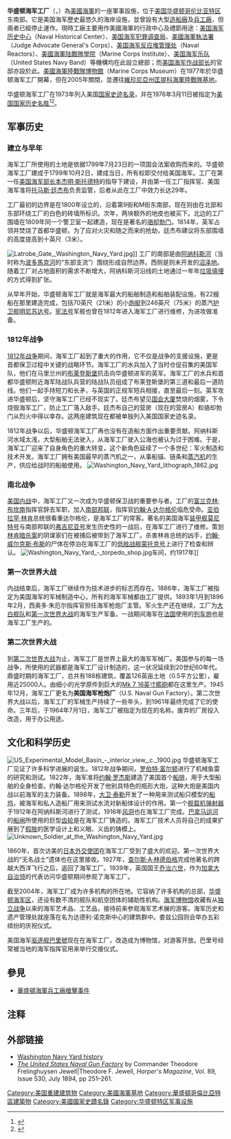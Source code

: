 {{Infobox_nrhp | name =华盛顿海军工厂
  | nativename= 
  | nrhp_type =nhl
  | image = Washington Navy Yard aerial view 1985.jpg
  | caption = 华盛顿海军工厂鸟瞰圖，攝於1985年。相中可見博物館艦[[巴里號驅逐艦_(DD-933)|巴里號]]在碼頭停泊。
  | location= [[华盛顿哥伦比亚特区|华盛顿哥伦比亚特区]]
  | locmapin = District of Columbia
  | lat_degrees = 38
  | lat_minutes = 52
  | lat_seconds = 24
  | lat_direction = N
  | long_degrees = 76
  | long_minutes = 59
  | long_seconds = 49
  | long_direction = W
  | built =1799
  | architect= 本杰明·骆却勃（Benjamin Latrobe）等
  | architecture= [[殖民复兴风格|殖民复兴风格]]<br />[[维多利亚风格|后维多利亚风格]]
  | added =1973年6月19日
  | governing_body = {{flagicon image|Seal of the United States Department of the Navy.svg}} [[美国海军部|美国海军部]]
  | refnum=73002124<ref name="nris">{{cite web |url=http://www.nr.nps.gov/ |title=National Register Information System |date=January 23, 2007 |work=National Register of Historic Places |publisher=National Park Service |accessdate=July 7, 2009 |deadurl=yes |archiveurl=https://web.archive.org/web/20071002195303/http://www.nr.nps.gov/ |archivedate=2007-10-02 }}</ref>}}
 
'''华盛顿海军工厂'''（{{lang|en|Washington Navy Yard}}，{{lang|en|WNY}}）為[[美國海軍|美國海軍]]的一座軍事設施，位于[[美国|美国]][[华盛顿哥伦比亚特区|华盛顿哥伦比亚特区]]东南部。它是美国海军歷史最悠久的海岸设施，並曾設有大型[[造船廠|造船廠]]及[[兵工廠|兵工廠]]，但兩者已經停止運作。現時工廠主要用作美國海軍的行政中心及禮節用途：[[美国海军历史中心|美国海军历史中心]]（Naval Historical Center）、[[美国海军犯罪调查局|美国海军犯罪调查局]]、[[美國海軍執法署|美國海軍執法署]]（Judge Advocate General's Corps）、[[美国海军反应堆管理处|美国海军反应堆管理处]]（Naval Reactors）、[[美國海軍陆戰隊學院|美國海軍陆戰隊學院]]（Marine Corps Institute）、[[美国海军乐队|美国海军乐队]]（United States Navy Band）等機構均在此設立總部；而[[美国海军作战部长|美国海军作战部长]]的官邸亦設於此。[[美國海軍陸戰隊博物館|美國海軍陸戰隊博物館]]（Marine Corps Museum）在1977年於华盛顿海军工厂開幕，但在2005年關閉，並遷往[[維珍尼亞州|維珍尼亞州]][[匡提科海軍陸戰隊基地|匡提科海軍陸戰隊基地]]。

华盛顿海军工厂在1973年列入美国[[国家史迹名录|国家史迹名录]]，并在1976年3月11日被指定为[[美国国家历史名胜|美国国家历史名胜]]<ref name=nhl>{{cite web | url=http://www.nps.gov/history/nhl/designations/Lists/DC01.pdf | title=National Historic Landmarks Survey | work=National Park Service | accessdate=July 7, 2009 | archive-date=2009-08-05 | archive-url=https://web.archive.org/web/20090805074612/http://www.nps.gov/history/nhl/designations/Lists/DC01.pdf | dead-url=no }}</ref><ref name=form>{{cite web | url=http://pdfhost.focus.nps.gov/docs/NHLS/Text/73002124.pdf | date=November 1, 1975 | title=National Register of Historic Places Inventory - Nomination Form | work=National Park Service | accessdate=July 7, 2009 | archive-url=https://web.archive.org/web/20120127003805/http://pdfhost.focus.nps.gov/docs/NHLS/Text/73002124.pdf | archive-date=2012-01-27 | dead-url=yes }}</ref>。

==军事历史==
===建立与早年===
海军工厂所使用的土地是依据1799年7月23日的一项国会法案收购而来的。华盛顿海军工厂建成于1799年10月2日，建成当日，所有权即交付给美国海军。工厂在第一任[[美国海军部长|美国海军部长]][[本杰明·斯托德特|本杰明·斯托德特]]的指导下建设，并由第一任工厂指挥官、美国海军准将[[托马斯·廷杰布|托马斯·廷杰布]]负责监管，后者从此在工厂中效力长达29年。

工厂最初的边界是在1800年设立的，沿着第9街和M街东南部，现在则由在北部和东部环绕工厂的白色的砖墙所标识。次年，两块额外的地皮也被买下。北边的工厂围墙在1809年同一个警卫室一起建造，现在是著名的[[骆却勃门|骆却勃门]]。1814年，英军占领并焚烧了首都华盛顿，为了应对火灾和随之而来的抢劫，廷杰布建议将东部围墙的高度提高到十英尺（3米）。

[[File:Latrobe_Gate,_Washington_Navy_Yard.jpg|thumb]]]]
工厂的南部是由[[阿纳科斯河|阿纳科斯河]]（当时称为[[波多馬克河|波多馬克河]]的“东部支流”）围绕形成自然边界。西侧是则未开发的[[沼泽地|沼泽地]]。随着工厂对占地面积的需求不断增大，阿纳科斯河沿线的土地通过一年年[[垃圾填埋|垃圾填埋]]的方式得到扩张。

从早年开始，华盛顿海军工厂就是海军最大的船舶制造和船舶装配设施，有22艘船在那里建造完成，包括70英尺（21米）的小[[炮艇|炮艇]]到246英尺（75米）的蒸汽[[护卫舰|护卫舰]][[明尼苏达号|明尼苏达号]]。[[宪法号|宪法号]]军舰也曾在1812年进入海军工厂进行维修，为进攻做准备。

===1812年战争===
[[1812年战争|1812年战争]]期间，海军工厂起到了重大的作用，它不仅是战争的支援设施，更是首都保卫过程中关键的战略环节。海军工厂的水兵加入了当时仓促召集的美国军队，他们在马里兰州的[[布莱登斯堡|布莱登斯堡]]抗击向华盛顿进军的英军。海军工厂的水兵和首都华盛顿附近海军陆战队兵营的陆战队员组成了布莱登斯堡的第三道和最后一道防线。他们一起手持短刀和长矛，与英国的正规军短兵相接，直至最后一刻。英军攻进华盛顿后，坚守海军工厂已经不现实了。廷杰布望见[[美国国会大厦|国会大厦]]焚烧的烟雾，下令烧毁海军工厂，防止工厂落入敌手。廷杰布自己的营房（现在的营房A）和骆却勃门从烈火中得以幸存。这两座建筑现在都被单独列入美国国家史迹名录。

1812年战争以后，华盛顿海军工厂再也没有在造船方面作出重要贡献。阿纳科斯河水域太浅，大型船舶无法驶入，从海军工厂驶入公海也被认为过于困难。于是，海军工厂迎来了自身角色的重大转变，这个新角色延续了一个多世纪：军火制造和技术开发。海军工厂拥有美国最早的蒸汽机之一，从事船锚、链条和[[蒸汽机|蒸汽机]]的生产，供应给战时的船舶使用。
[[Image:Washington_Navy_Yard_lithograph_1862.jpg|thumb]]

===南北战争===
[[美国内战|美国内战]]中，海军工厂又一次成为华盛顿保卫战的重要参与者。工厂的[[富兰克林·布坎南|富兰克林·布坎南]]指挥官辞去军职，加入[[南部邦联|南部邦联]]，指挥官[[约翰·A·达尔格伦|约翰·A·达尔格伦]]临危受命。[[亚伯拉罕·林肯|亚伯拉罕·林肯]]总统很看重达尔格伦，是海军工厂的常客。著名的美国海军[[装甲舰|装甲舰]][[莫尼特号|莫尼特号]]与南部邦联的[[弗吉尼亚号|弗吉尼亚号]]发生历史性的一战后，在海军工厂进行了维修。策划[[林肯暗杀案|林肯暗杀案]]的阴谋家们在被捕后被带到了海军工厂。杀害林肯总统的凶手，[[约翰·威尔克斯·布斯|约翰·威尔克斯·布斯]]的尸体在停泊在海军工厂的[[低舷战舰|低舷战舰]][[蒙托克号|蒙托克号]]上进行了检查和辨认。
[[File:Washington_Navy_Yard_-_torpedo_shop.jpg|thumb]]车间，约1917年]]

===第一次世界大战===
内战结束后，海军工厂继续作为技术进步的标志而存在。1886年，海军工厂被指定为美国海军的军械制造中心，所有的海军军械都由工厂提供。1893年1月到1896年2月，西奥多·朱厄尔指挥官担任海军枪炮厂主管。军火生产还在继续，工厂为[[大白舰队|大白舰队]]和[[第一次世界大战|第一次世界大战]]的海军生产军备。一战期间海军在[[法国|法国]]使用的[[列车炮|列车炮]]也是海军工厂生产的。

===第二次世界大战===
到[[第二次世界大战|第二次世界大战]]为止，海军工厂是世界上最大的海军军械厂。美国参与的每一场战争，所使用的武器都是海军工厂设计制造的，这一状况延续到20世纪60年代。鼎盛时期的海军工厂，总共有188栋建筑，覆盖126英亩土地（0.5平方公里），雇用近25000人。由细小的光学原件到巨大的[[Mk_7_16英寸艦砲|Mk 7 16英寸艦砲]]都在这里生产。1945年12月，海军工厂更名为'''美国海军枪炮厂'''（U.S. Naval Gun Factory）。第二次世界大战以后，海军工厂的军械生产持续了一些年头，到1961年最终完成了它的使命。三年后，于1964年7月1日，海军工厂被指定为现在的名称。废弃的厂房投入改造，用于办公用途。

==文化和科学历史==
[[Image:US_Experimental_Model_Basin_-_interior_view,_c._1900.jpg|thumb]]
华盛顿海军工厂见证了许多科学进展的诞生。1812年战争期间，[[罗伯特·富尔顿|罗伯特·富尔顿]]进行了机械鱼雷的研究和测试。1822年，海军准将[[约翰·罗杰斯|约翰·罗杰斯]]建造了美国首个[[船排|船排]]，用于大型船舶的全身检查。约翰·达尔格伦开发了他别具特色的瓶形大炮，这种大炮是美国内战以前海军的主力装备。1898年，[[大卫·泰勒|大卫·泰勒]]开发了一种用来测试船只模型的[[船坞|船坞]]，被海军和私人造船厂用来测试水流对新船体设计的作用。第一个[[飞机弹射器|舰载机弹射器]]于1912年在阿纳科斯河进行了测试，1916年[[风洞|风洞]]也在海军工厂完成。[[巴拿马运河|巴拿马运河]]的[[船闸|船闸]]所使用的巨型[[齿轮|齿轮]]是在海军工厂铸造的。海军工厂技术人员将自己的成果扩展到了[[假肢|假肢]]的医学设计上和义眼、义齿的铸模上。
[[File:Unknown_Soldier_at_the_Washington_Navy_Yard.jpg|thumb]]

1860年，首次访美的[[日本|日本]][[外交使团|外交使团]]在海军工厂受到了盛大的欢迎。第一次世界大战的“无名战士”遗体也在这里接收。1927年，[[查尔斯·A·林德伯格|查尔斯·A·林德伯格]]完成他著名的跨越大西洋飞行之后，返回了海军工厂。1939年，英国国王[[乔治六世|乔治六世]]，作为[[加拿大|加拿大]][[自治领|自治领]]的代表访问华盛顿期间参观了海军工厂。

截至2004年，海军工厂成为许多机构的所在地。它容纳了许多机构的总部，[[华盛顿海军区|华盛顿海军区]]，还设有数不清的舰队和航空团体的辅助性机构。[[美国海军博物馆|海军博物馆]]收藏有从[[独立战争|独立战争]]以来的海军艺术品、工艺品，接待前来参观海军艺术展的游客。海军历史和遗产管理处就座落在名为达德利·诺克斯中心的建筑群中。娄兹公园则会举办五彩缤纷的庆祝仪式。

美国海军[[驱逐舰|驱逐舰]][[巴里號驅逐艦_(DD-933)|巴里號]]现在在海军工厂，改造成为博物馆，对游客开放。巴里号经常被当地的海军指挥官用来举行交接仪式。

==參見==
*[[華盛頓海軍兵工廠槍擊事件|華盛頓海軍兵工廠槍擊事件]]

==注释==
{{reflist}}

==外部链接==
{{commonscat|Washington Navy Yard}}
{{海軍主題}}
* [http://www.history.navy.mil/faqs/faq52-1.htm Washington Navy Yard history]{{Wayback|url=http://www.history.navy.mil/faqs/faq52-1.htm |date=20141025120748 }} {{en icon}}
* [http://cdl.library.cornell.edu/cgi-bin/moa/pageviewer?frames=1&coll=moa&view=50&root=%2Fmoa%2Fharp%2Fharp0089%2F&tif=00261.TIF&cite=http%3A%2F%2Fcdl.library.cornell.edu%2Fcgi-bin%2Fmoa%2Fmoa-cgi%3Fnotisid%3DABK4014-0089-30 ''The United States Naval Gun Factory''] by Commander Theodore Frelinghuysen Jewell|Theodore F. Jewell, ''Harper's Magazine'', Vol. 89, Issue 530, July 1894, pp 251–261. {{en icon}}

[[Category:美国重建建筑物|Category:美国重建建筑物]]
[[Category:美國海軍基地|Category:美國海軍基地]]
[[Category:華盛頓哥倫比亞特區建築物|Category:華盛頓哥倫比亞特區建築物]]
[[Category:美國國家史蹟名錄|Category:美國國家史蹟名錄]]
[[Category:华盛顿特区军事设施|Category:华盛顿特区军事设施]]
